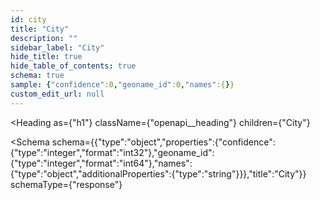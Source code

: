 ```yaml
---
id: city
title: "City"
description: ""
sidebar_label: "City"
hide_title: true
hide_table_of_contents: true
schema: true
sample: {"confidence":0,"geoname_id":0,"names":{}}
custom_edit_url: null
---
```



<Heading
  as={"h1"}
  className={"openapi__heading"}
  children={"City"}
>
</Heading>





<Schema
  schema={{"type":"object","properties":{"confidence":{"type":"integer","format":"int32"},"geoname_id":{"type":"integer","format":"int64"},"names":{"type":"object","additionalProperties":{"type":"string"}}},"title":"City"}}
  schemaType={"response"}
>
  
</Schema>
            